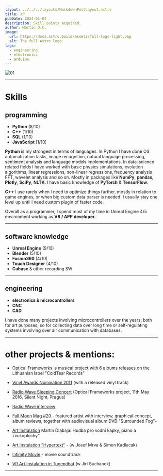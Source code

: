 ```yaml
---
layout: ../../../layouts/MarkdownPostLayout.astro
title: XP
pubDate: 2024-01-04
description: Skill points acquired.
author: Martin D.C.
image:
  url: https://docs.astro.build/assets/full-logo-light.png
  alt: The full Astro logo.
tags:
  - engineering
  - electronics
  - arduino
---
```

![01](a1.jpg) 

---
# Skills

## programming
- **Python** (8/10)
- **C++** (1/10)
- **SQL** (1/10)
- **JavaScript** (1/10)


**Python** is my strongest in terms of languages. In Python I have done OS automatization tasks, image recognition, natural language processing, sentiment analysis and  language models implementations. In data-science related fields I have worked with basic physics simulations, evolution algorithms, linear regressions, non-linear regressions, frequency analysis FFT, wavelet analysis and so on. Mostly in packages like **NumPy**, **pandas**, **Plotly**, **SciPy**, **NLTK**. I have basic knowledge of **PyTorch** & **TensorFlow**.

**C++** I use rarely when I need to optimize things further, mostly in relation to game engines, or when big custom data parser is needed. I usually stay one level up until I need custom plugin of faster code.

Overall as a programmer, I spend most of my time in Unreal Engine 4/5 environment working as **VR / APP developer**.

---
## software knowledge

- **Unreal Engine** (9/10)
- **Blender** (5/10)
- **Fusion360** (4/10)
- **Touch Designer** (4/10)
- **Cubase** & other recording SW
---
## engineering

- **electronics & microcontrollers**
- **CNC**
- **CAD**

I have done many projects involving microcontrollers over the years, both for art purposes, so for collecting data over long time or self-regulating systems involving over air communication with databases. 

---

# other projects & mentions:

- [Optical Frameworks](https://coldtearrecords.bandcamp.com/music) is musical project with 6 albums releases on  the Lithuanian label "ColdTear Records" 

- [Vinyl Awards Nomination 2011](http://vinyla.cz/cena/optical-frameworks/) (with a released vinyl track)

- [Radio Wave Sleeping Concert](https://www.fullmoonzine.cz/novinky/analogove-usinani-silent-night-poseste) (Optical Frameworks project, 11th May 2016, Silent Night, Prague) 

- [Radio Wave interview](https://wave.rozhlas.cz/optical-frameworks-hostem-poradu-wavetroniq-5266764 )

- [Full Moon Mag #20 ](https://www.fullmoonzine.cz/full-moon-20-vanocni-idylka-s-davidem-lynchem)- featured artist with interview, graphical concept, album reviews, together with audiovisual album DVD "Surrounded Fog"- 

- [Art Instalation](https://www.artmap.cz/martin-dlabaja-hudba-pro-vodni-kapky-piano-a-zvukoplochy-0/ ) Martin Dlabaja: Hudba pro vodní kapky, piano a zvukoplochy" 

- [Art Instalation "Hypertext"](https://www.artmap.cz/hypertext-0/ ) - (w Josef Mrva & Simon Kadlacak)

- [Intimity Movie](https://www.csfd.cz/film/366040-intimity/) - movie soundtrack 

- [VR Art Instalation in Tugendhat](https://www.artmap.cz/intepretace-5-archipartitura/)  (w Jiri Suchanek)

---

